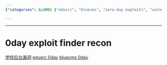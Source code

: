 ```yaml
---
{"categories": &id001 ["edusrc", "bluecms", "zero-day exploits", "vulnerabilities", "school management systems", "security issues"], "category": "Security", "date": "2022-11-29 23:15:03", "description": "A list of potential zero-day exploits and vulnerabilities in school management systems, including links to resources for understanding and mitigating the 'edusrc 0day' and 'bluecms 0day' issues.", "tags": *id001, "title": "Discovering Zero-Day Exploits and Vulnerabilities in School Management Systems"}

---
```


------
# 0day exploit finder recon
[学校后台漏洞](https://baijiahao.baidu.com/s?id=1707131222599879140&wfr=spider&for=pc&searchword=怎么挖0day)
[edusrc 0day](https://blog.csdn.net/weixin_50464560/article/details/116419318)
[bluecms 0day](https://blog.csdn.net/G208_522/article/details/123507319)
